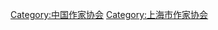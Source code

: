 {{Navbox
| name   = 中国网络文学20年20部作品
| title  = 中国网络文学20年20部作品
| above  = 主办单位：[[中国作家协会]]网络文学委员会、[[上海市新闻出版局]]、[[上海市作家协会]]、[[阅文集团]]
| bodyclass = hlist
| group1 = 1－5
| list1  = 
* 《[[间客]]》（[[猫腻 (网络作家)|猫腻]]）
* 《[[第一次的親密接觸]]》（[[蔡智恆|痞子蔡]]）
* 《[[悟空传]]》（[[今何在]]）
* 《[[大江东去 (小说)|大江东去]]》（[[阿耐]]）
* 《[[诛仙]]》（[[萧鼎]]）
| group2 = 6－10
| list2  =
* 《[[致我们终将逝去的青春 (小说)|致我们终将逝去的青春]]》（[[辛夷坞]]）
* 《[[斗罗大陆]]》（[[唐家三少]]）
* 《[[飘邈之旅]]》（[[萧潜]]）
* 《[[步步惊心 (桐华小说)|步步惊心]]》（[[桐华]]）
* 《[[隋乱|家园]]》（[[酒徒 (作家)|酒徒]]）
| group3 = 11－15
| list3  =
* 《[[繁花]]》（[[金宇澄]]）
* 《[[回到明朝当王爷]]》（[[月关]]）
* 《[[鬼吹灯]]》（[[天下霸唱]]）
* 《[[复兴之路 (小说)|复兴之路]]》（[[wanglong]]）
* 《[[斗破苍穹]]》（[[天蠶土豆]]）
| group4 = 16－20
| list4  =
* 《[[巫神纪]]》（[[血红]]）
* 《[[明朝那些事儿]]》（[[当年明月]]）
* 《[[盘龙 (小说)|盘龙]]》（[[朱洪志|我吃西红柿]]）
* 《[[全职高手]]》（[[蝴蝶蓝]]）
* 《[[神墓]]》（[[辰东]]）
}}<noinclude>
{{collapsible option}}
[[Category:中国作家协会]]
[[Category:上海市作家协会]]
</noinclude>